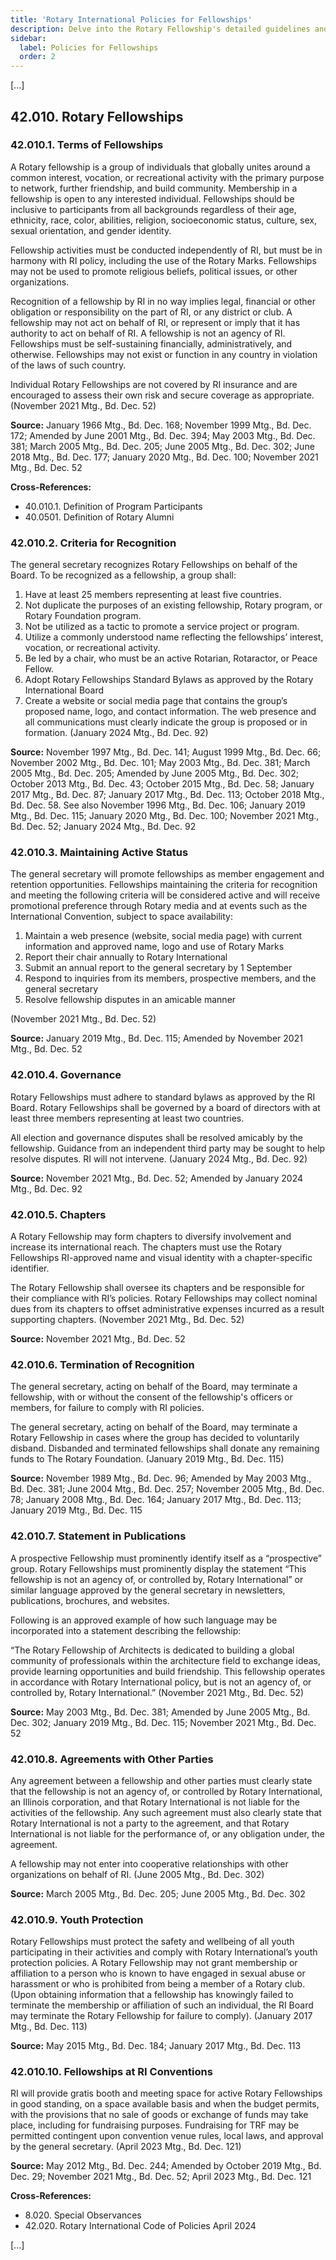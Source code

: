 ```yaml
---
title: 'Rotary International Policies for Fellowships'
description: Delve into the Rotary Fellowship's detailed guidelines and policies, designed to foster vibrant and impactful communities among Rotarians.
sidebar:
  label: Policies for Fellowships
  order: 2
---
```


[...]

## 42.010. Rotary Fellowships

### 42.010.1. Terms of Fellowships

A Rotary fellowship is a group of individuals that globally unites around a common interest, vocation, or recreational activity with the primary purpose to network, further friendship, and build community. Membership in a fellowship is open to any interested individual. Fellowships should be inclusive to participants from all backgrounds regardless of their age, ethnicity, race, color, abilities, religion, socioeconomic status, culture, sex, sexual orientation, and gender identity.

Fellowship activities must be conducted independently of RI, but must be in harmony with RI policy, including the use of the Rotary Marks. Fellowships may not be used to promote religious beliefs, political issues, or other organizations.

Recognition of a fellowship by RI in no way implies legal, financial or other obligation or responsibility on the part of RI, or any district or club. A fellowship may not act on behalf of RI, or represent or imply that it has authority to act on behalf of RI. A fellowship is not an agency of RI. Fellowships must be self-sustaining financially, administratively, and otherwise. Fellowships may not exist or function in any country in violation of the laws of such country.

Individual Rotary Fellowships are not covered by RI insurance and are encouraged to assess their own risk and secure coverage as appropriate. (November 2021 Mtg., Bd. Dec. 52)

**Source:** January 1966 Mtg., Bd. Dec. 168; November 1999 Mtg., Bd. Dec. 172; Amended by June 2001 Mtg., Bd. Dec. 394; May 2003 Mtg., Bd. Dec. 381; March 2005 Mtg., Bd. Dec. 205; June 2005 Mtg., Bd. Dec. 302; June 2018 Mtg., Bd. Dec. 177; January 2020 Mtg., Bd. Dec. 100; November 2021 Mtg., Bd. Dec. 52

**Cross-References:**
- 40.010.1. Definition of Program Participants
- 40.0501. Definition of Rotary Alumni

### 42.010.2. Criteria for Recognition

The general secretary recognizes Rotary Fellowships on behalf of the Board. To be recognized as a fellowship, a group shall:

1. Have at least 25 members representing at least five countries.
2. Not duplicate the purposes of an existing fellowship, Rotary program, or Rotary Foundation program.
3. Not be utilized as a tactic to promote a service project or program.
4. Utilize a commonly understood name reflecting the fellowships’ interest, vocation, or recreational activity.
5. Be led by a chair, who must be an active Rotarian, Rotaractor, or Peace Fellow.
6. Adopt Rotary Fellowships Standard Bylaws as approved by the Rotary International Board
7. Create a website or social media page that contains the group’s proposed name, logo, and contact information. The web presence and all communications must clearly indicate the group is proposed or in formation. (January 2024 Mtg., Bd. Dec. 92)

**Source:** November 1997 Mtg., Bd. Dec. 141; August 1999 Mtg., Bd. Dec. 66; November 2002 Mtg., Bd. Dec. 101; May 2003 Mtg., Bd. Dec. 381; March 2005 Mtg., Bd. Dec. 205; Amended by June 2005 Mtg., Bd. Dec. 302; October 2013 Mtg., Bd. Dec. 43; October 2015 Mtg., Bd. Dec. 58; January 2017 Mtg., Bd. Dec. 87; January 2017 Mtg., Bd. Dec. 113; October 2018 Mtg., Bd. Dec. 58. See also November 1996 Mtg., Bd. Dec. 106; January 2019 Mtg., Bd. Dec. 115; January 2020 Mtg., Bd. Dec. 100; November 2021 Mtg., Bd. Dec. 52; January 2024 Mtg., Bd. Dec. 92

### 42.010.3. Maintaining Active Status

The general secretary will promote fellowships as member engagement and retention opportunities. Fellowships maintaining the criteria for recognition and meeting the following criteria will be considered active and will receive promotional preference through Rotary media and at events such as the International Convention, subject to space availability:

1. Maintain a web presence (website, social media page) with current information and approved name, logo and use of Rotary Marks
2. Report their chair annually to Rotary International
3. Submit an annual report to the general secretary by 1 September
4. Respond to inquiries from its members, prospective members, and the general secretary
5. Resolve fellowship disputes in an amicable manner

(November 2021 Mtg., Bd. Dec. 52)

**Source:** January 2019 Mtg., Bd. Dec. 115; Amended by November 2021 Mtg., Bd. Dec. 52

### 42.010.4. Governance

Rotary Fellowships must adhere to standard bylaws as approved by the RI Board. Rotary Fellowships shall be governed by a board of directors with at least three members representing at least two countries.

All election and governance disputes shall be resolved amicably by the fellowship. Guidance from an independent third party may be sought to help resolve disputes. RI will not intervene. (January 2024 Mtg., Bd. Dec. 92)

**Source:** November 2021 Mtg., Bd. Dec. 52; Amended by January 2024 Mtg., Bd. Dec. 92

### 42.010.5. Chapters

A Rotary Fellowship may form chapters to diversify involvement and increase its international reach. The chapters must use the Rotary Fellowships RI-approved name and visual identity with a chapter-specific identifier.

The Rotary Fellowship shall oversee its chapters and be responsible for their compliance with RI’s policies. Rotary Fellowships may collect nominal dues from its chapters to offset administrative expenses incurred as a result supporting chapters. (November 2021 Mtg., Bd. Dec. 52)

**Source:** November 2021 Mtg., Bd. Dec. 52

### 42.010.6. Termination of Recognition

The general secretary, acting on behalf of the Board, may terminate a fellowship, with or without the consent of the fellowship's officers or members, for failure to comply with RI policies.

The general secretary, acting on behalf of the Board, may terminate a Rotary Fellowship in cases where the group has decided to voluntarily disband. Disbanded and terminated fellowships shall donate any remaining funds to The Rotary Foundation. (January 2019 Mtg., Bd. Dec. 115)

**Source:** November 1989 Mtg., Bd. Dec. 96; Amended by May 2003 Mtg., Bd. Dec. 381; June 2004 Mtg., Bd. Dec. 257; November 2005 Mtg., Bd. Dec. 78; January 2008 Mtg., Bd. Dec. 164; January 2017 Mtg., Bd. Dec. 113; January 2019 Mtg., Bd. Dec. 115

### 42.010.7. Statement in Publications

A prospective Fellowship must prominently identify itself as a “prospective” group. Rotary Fellowships must prominently display the statement “This fellowship is not an agency of, or controlled by, Rotary International” or similar language approved by the general secretary in newsletters, publications, brochures, and websites.

Following is an approved example of how such language may be incorporated into a statement describing the fellowship:

“The Rotary Fellowship of Architects is dedicated to building a global community of professionals within the architecture field to exchange ideas, provide learning opportunities and build friendship. This fellowship operates in accordance with Rotary International policy, but is not an agency of, or controlled by, Rotary International.” (November 2021 Mtg., Bd. Dec. 52)

**Source:** May 2003 Mtg., Bd. Dec. 381; Amended by June 2005 Mtg., Bd. Dec. 302; January 2019 Mtg., Bd. Dec. 115; November 2021 Mtg., Bd. Dec. 52

### 42.010.8. Agreements with Other Parties

Any agreement between a fellowship and other parties must clearly state that the fellowship is not an agency of, or controlled by Rotary International, an Illinois corporation, and that Rotary International is not liable for the activities of the fellowship. Any such agreement must also clearly state that Rotary International is not a party to the agreement, and that Rotary International is not liable for the performance of, or any obligation under, the agreement.

A fellowship may not enter into cooperative relationships with other organizations on behalf of RI. (June 2005 Mtg., Bd. Dec. 302)

**Source:** March 2005 Mtg., Bd. Dec. 205; June 2005 Mtg., Bd. Dec. 302

### 42.010.9. Youth Protection

Rotary Fellowships must protect the safety and wellbeing of all youth participating in their activities and comply with Rotary International’s youth protection policies. A Rotary Fellowship may not grant membership or affiliation to a person who is known to have engaged in sexual abuse or harassment or who is prohibited from being a member of a Rotary club. (Upon obtaining information that a fellowship has knowingly failed to terminate the membership or affiliation of such an individual, the RI Board may terminate the Rotary Fellowship for failure to comply). (January 2017 Mtg., Bd. Dec. 113)

**Source:** May 2015 Mtg., Bd. Dec. 184; January 2017 Mtg., Bd. Dec. 113

### 42.010.10. Fellowships at RI Conventions

RI will provide gratis booth and meeting space for active Rotary Fellowships in good standing, on a space available basis and when the budget permits, with the provisions that no sale of goods or exchange of funds may take place, including for fundraising purposes. Fundraising for TRF may be permitted contingent upon convention venue rules, local laws, and approval by the general secretary. (April 2023 Mtg., Bd. Dec. 121)

**Source:** May 2012 Mtg., Bd. Dec. 244; Amended by October 2019 Mtg., Bd. Dec. 29; November 2021 Mtg., Bd. Dec. 52; April 2023 Mtg., Bd. Dec. 121

**Cross-References:**
- 8.020. Special Observances
- 42.020. Rotary International Code of Policies April 2024

[...]
